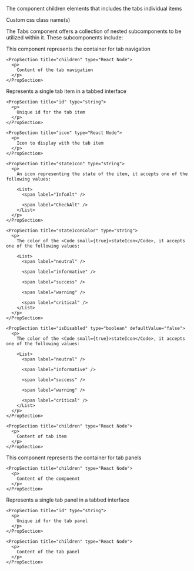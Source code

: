 
<PackageInstallGuide packageName="@wpmudev/sui-tabs" />

<Section title="Props" border={true}>
  <PropSection title="children" type="React Node">
    <p>The component children elements that includes the tabs individual items</p>
  </PropSection>

  <PropSection title="className" type="string">
    <p>Custom css class name(s) </p>
  </PropSection>
</Section>

<Section title="Sub Components" contained={true} style={{ paddingTop: 30, paddingBottom: 0 }}>
  <p>The Tabs component offers a collection of nested subcomponents to be utilized within it. These subcomponents include:</p>

  <Section title="TabNav" contained={true} style={{ paddingTop: 0, paddingLeft: 20, paddingRight: 0 }}>
    <p>
      This component represents the container for tab navigation
    </p>

    <PropSection title="children" type="React Node">
      <p>
        Content of the tab navigation
      </p>
    </PropSection>
  </Section>

  <Section title="TabNavItem" contained={true} style={{ paddingTop: 0, paddingLeft: 20, paddingRight: 0 }}>
    <p>
      Represents a single tab item in a tabbed interface
    </p>

    <PropSection title="id" type="string">
      <p>
        Unique id for the tab item
      </p>
    </PropSection>

    <PropSection title="icon" type="React Node">
      <p>
        Icon to display with the tab item
      </p>
    </PropSection>

    <PropSection title="stateIcon" type="string">
      <p>
        An icon representing the state of the item, it accepts one of the following values:

        <List>
          <span label="InfoAlt" />

          <span label="CheckAlt" />
        </List>
      </p>
    </PropSection>

    <PropSection title="stateIconColor" type="string">
      <p>
        The color of the <Code small={true}>stateIcon</Code>, it accepts one of the following values:

        <List>
          <span label="neutral" />

          <span label="informative" />

          <span label="success" />

          <span label="warning" />

          <span label="critical" />
        </List>
      </p>
    </PropSection>

    <PropSection title="isDisabled" type="boolean" defaultValue="false">
      <p>
        The color of the <Code small={true}>stateIcon</Code>, it accepts one of the following values:

        <List>
          <span label="neutral" />

          <span label="informative" />

          <span label="success" />

          <span label="warning" />

          <span label="critical" />
        </List>
      </p>
    </PropSection>

    <PropSection title="children" type="React Node">
      <p>
        Content of tab item
      </p>
    </PropSection>
  </Section>

  <Section title="TabPanel" contained={true} style={{ paddingTop: 0, paddingLeft: 20, paddingRight: 0 }}>
    <p>
      This component represents the container for tab panels
    </p>

    <PropSection title="children" type="React Node">
      <p>
        Content of the compoennt
      </p>
    </PropSection>
  </Section>

  <Section title="TabPanelItem" contained={true} style={{ paddingTop: 0, paddingLeft: 20, paddingRight: 0 }}>
    <p>
      Represents a single tab panel in a tabbed interface
    </p>

    <PropSection title="id" type="string">
      <p>
        Unique id for the tab panel
      </p>
    </PropSection>

    <PropSection title="children" type="React Node">
      <p>
        Content of the tab panel
      </p>
    </PropSection>
  </Section>
</Section>

<CommonPropsNotice />
